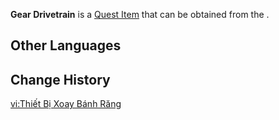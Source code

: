 {{Item Infobox
|id          = 120323	
|image       = Item Gear Drivetrain.png
|type        = Quest Items
|invCategory = 
|quality     = 0
|description = A removable part that belongs to the central drive valve in the [[Abandoned Production Zone|abandoned production zone]].
|source1     = [[Scenes from Life in Meropide: Safe Operation]]
}}
'''Gear Drivetrain''' is a [[Quest Item]] that can be obtained from the {{Quest|Scenes from Life in Meropide: Safe Operation}}.

==Other Languages==
{{Other Languages
|en      = Gear Drivetrain
|zhs     = 齿轮传动器
|zhs_rm  = 
|zht     = 齒輪傳動器
|zht_rm  = 
|ja      = 歯車伝動装置
|ja_rm   = Haguruma Dendou Souchi
|ko      = 톱니바퀴 구동기
|ko_rm   =  
|es      = Tren de transmisión de engranajes
|fr      = Propulseur d'engrenages
|ru      = Привод шестерни
|th      = อุปกรณ์หมุนเฟือง
|th_rm   = 
|vi      = Thiết Bị Xoay Bánh Răng
|de      = Zahnradantrieb
|id      = Penggerak Roda Gigi
|pt      = Engrenagem Rotatória
|tr      = Dişli Güç Aktarım Tertibatı
|it      = Gruppo motopropulsore a ingranaggi
}}

==Change History==
{{Change History|4.1}}

[[vi:Thiết Bị Xoay Bánh Răng]]